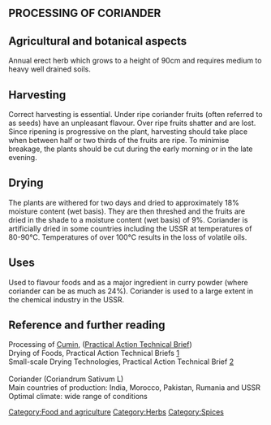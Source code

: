 {{PATBpage}}


== PROCESSING OF CORIANDER ==
  
 

== Agricultural and botanical aspects ==
Annual erect herb which grows to a height of 90cm and requires medium to heavy well drained soils. 
 

== Harvesting ==
Correct harvesting is essential.  Under ripe coriander fruits (often referred to as seeds) have an unpleasant flavour.  Over ripe fruits shatter and are lost.  Since ripening is progressive on the plant, harvesting should take place when between half or two thirds of the fruits are ripe.  To minimise breakage, the plants should be cut during the early morning or in the late evening. 
 

== Drying ==
The plants are withered for two days and dried to approximately 18% moisture content (wet basis).  They are then threshed and the fruits are dried in the shade to a moisture content (wet basis) of 9%.  Coriander is artificially dried in some countries including the USSR at temperatures of 80-90°C.  Temperatures of over 100°C results in the loss of volatile oils. 
 

== Uses ==
Used to flavour foods and as a major ingredient in curry powder (where coriander can be as much as 24%).  Coriander is used to a large extent in the chemical industry in the USSR. 
 

== Reference and further reading ==

Processing of [[Cumin]], ([[Practical Action Technical Brief]])<br> 
Drying of Foods, Practical Action Technical Briefs [http://www.appropedia.org/Drying_of_foods_%28Practical_Action_Brief%29]<br> 
Small-scale Drying Technologies, Practical Action Technical Brief [http://www.appropedia.org/Small_Scale_Drying_technology_%28Practical_Action_Brief%29]<br>
<br>

Coriander (Coriandrum Sativum L) <br>
Main countries of production: India, Morocco, Pakistan, Rumania and USSR <br>
Optimal climate:  wide range of conditions <br>

[[Category:Food and agriculture]]
[[Category:Herbs]]
[[Category:Spices]]